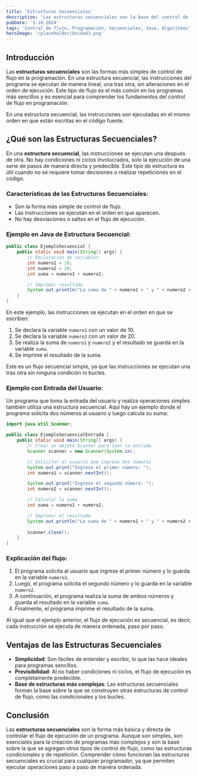 ---
title: 'Estructuras Secuenciales'
description: 'Las estructuras secuenciales son la base del control de flujo en programación.'
pubDate: '1-10-2024'
tags: 'Control de flujo, Programación, Secuenciales, Java, Algoritmos'
heroImage: '/placeholder/Unidad3.png'
---

## Introducción

Las **estructuras secuenciales** son las formas más simples de control de flujo en la programación. En una estructura secuencial, las instrucciones del programa se ejecutan de manera lineal, una tras otra, sin alteraciones en el orden de ejecución. Este tipo de flujo es el más común en los programas más sencillos y es esencial para comprender los fundamentos del control de flujo en programación.

En una estructura secuencial, las instrucciones son ejecutadas en el mismo orden en que están escritas en el código fuente.

## ¿Qué son las Estructuras Secuenciales?

En una **estructura secuencial**, las instrucciones se ejecutan una después de otra. No hay condiciones ni ciclos involucrados, solo la ejecución de una serie de pasos de manera directa y predecible. Este tipo de estructura es útil cuando no se requiere tomar decisiones o realizar repeticiones en el código.

### Características de las Estructuras Secuenciales:

- Son la forma más simple de control de flujo.
- Las instrucciones se ejecutan en el orden en que aparecen.
- No hay desviaciones o saltos en el flujo de ejecución.

### Ejemplo en Java de Estructura Secuencial:

```java
public class EjemploSecuencial {
    public static void main(String[] args) {
        // Declaración de variables
        int numero1 = 10;
        int numero2 = 20;
        int suma = numero1 + numero2;

        // Imprimir resultado
        System.out.println("La suma de " + numero1 + " y " + numero2 + " es: " + suma);
    }
}
```

En este ejemplo, las instrucciones se ejecutan en el orden en que se escriben:

1. Se declara la variable `numero1` con un valor de 10.
2. Se declara la variable `numero2` con un valor de 20.
3. Se realiza la suma de `numero1` y `numero2` y el resultado se guarda en la variable `suma`.
4. Se imprime el resultado de la suma.

Este es un flujo secuencial simple, ya que las instrucciones se ejecutan una tras otra sin ninguna condición ni bucles.

### Ejemplo con Entrada del Usuario:

Un programa que toma la entrada del usuario y realiza operaciones simples también utiliza una estructura secuencial. Aquí hay un ejemplo donde el programa solicita dos números al usuario y luego calcula su suma:

```java
import java.util.Scanner;

public class EjemploSecuencialEntrada {
    public static void main(String[] args) {
        // Crear un objeto Scanner para leer la entrada
        Scanner scanner = new Scanner(System.in);

        // Solicitar al usuario que ingrese dos números
        System.out.print("Ingrese el primer número: ");
        int numero1 = scanner.nextInt();

        System.out.print("Ingrese el segundo número: ");
        int numero2 = scanner.nextInt();

        // Calcular la suma
        int suma = numero1 + numero2;

        // Imprimir el resultado
        System.out.println("La suma de " + numero1 + " y " + numero2 + " es: " + suma);
        
        scanner.close();
    }
}
```

### Explicación del flujo:

1. El programa solicita al usuario que ingrese el primer número y lo guarda en la variable `numero1`.
2. Luego, el programa solicita el segundo número y lo guarda en la variable `numero2`.
3. A continuación, el programa realiza la suma de ambos números y guarda el resultado en la variable `suma`.
4. Finalmente, el programa imprime el resultado de la suma.

Al igual que el ejemplo anterior, el flujo de ejecución es secuencial, es decir, cada instrucción se ejecuta de manera ordenada, paso por paso.

## Ventajas de las Estructuras Secuenciales

- **Simplicidad**: Son fáciles de entender y escribir, lo que las hace ideales para programas sencillos.
- **Previsibilidad**: Al no haber condiciones ni ciclos, el flujo de ejecución es completamente predecible.
- **Base de estructuras más complejas**: Las estructuras secuenciales forman la base sobre la que se construyen otras estructuras de control de flujo, como las condicionales y los bucles.

## Conclusión

Las **estructuras secuenciales** son la forma más básica y directa de controlar el flujo de ejecución de un programa. Aunque son simples, son esenciales para la creación de programas más complejos y son la base sobre la que se agregan otros tipos de control de flujo, como las estructuras condicionales y de repetición. Comprender cómo funcionan las estructuras secuenciales es crucial para cualquier programador, ya que permiten ejecutar operaciones paso a paso de manera ordenada.